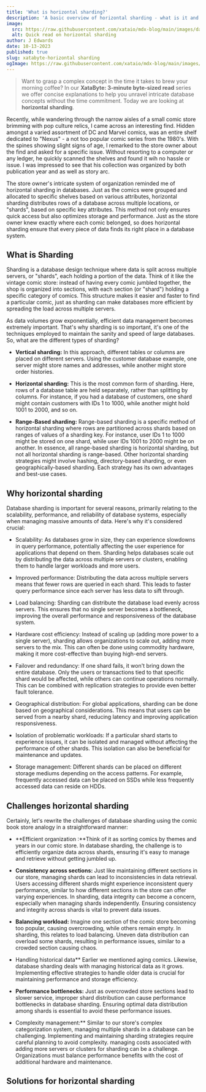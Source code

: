 ```yaml
---
title: 'What is horizontal sharding?'
description: 'A basic overview of horizontal sharding - what is it and what are the challenges?'
image:
  src: https://raw.githubusercontent.com/xataio/mdx-blog/main/images/database-sharding-min.png
  alt: Quick read on horizontal sharding
author: J Edwards
date: 10-13-2023
published: true
slug: xatabyte-horizontal sharding
ogImage: https://raw.githubusercontent.com/xataio/mdx-blog/main/images/database-sharding-twitter-og-min.png
---
```


> Want to grasp a complex concept in the time it takes to brew your morning coffee? In our **XataByte: 3-minute byte-sized read** series we offer concise explanations to help you unravel intricate database concepts without the time commitment. Today we are looking at **horizontal sharding**.

Recently, while wandering through the narrow aisles of a small comic store brimming with pop culture relics, I came across an interesting find. Hidden amongst a varied assortment of DC and Marvel comics, was an entire shelf dedicated to "Nexus" - a not too popular comic series from the 1980's. With the spines showing slight signs of age, I remarked to the store owner about the find and asked for a specific issue. Without resorting to a computer or any ledger, he quickly scanned the shelves and found it wih no hassle or issue. I was impressed to see that his collection was organized by both publication year and as well as story arc.

The store owner's intricate system of organization reminded me of horizontal sharding in databases. Just as the comics were grouped and allocated to specific shelves based on various attributes, horizontal sharding distributes rows of a database across multiple locations, or "shards", based on specific key attributes. This method not only ensures quick access but also optimizes storage and performance. Just as the store owner knew exactly where each comic belonged, so does horizontal sharding ensure that every piece of data finds its right place in a database system.

## What is Sharding

Sharding is a database design technique where data is split across multiple servers, or "shards", each holding a portion of the data. Think of it like the vintage comic store: instead of having every comic jumbled together, the shop is organized into sections, with each section (or "shard") holding a specific category of comics. This structure makes it easier and faster to find a particular comic, just as sharding can make databases more efficient by spreading the load across multiple servers.

As data volumes grow exponentially, efficient data management becomes extremely important. That's why sharding is so important, it's one of the techniques employed to maintain the sanity and speed of large databases. So, what are the different types of sharding?

- **Vertical sharding:** In this approach, different tables or columns are placed on different servers. Using the customer database example, one server might store names and addresses, while another might store order histories.

- **Horizontal sharding:** This is the most common form of sharding. Here, rows of a database table are held separately, rather than splitting by columns. For instance, if you had a database of customers, one shard might contain customers with IDs 1 to 1000, while another might hold 1001 to 2000, and so on.

- **Range-Based sharding:** Range-based sharding is a specific method of horizontal sharding where rows are partitioned across shards based on ranges of values of a sharding key. For instance, user IDs 1 to 1000 might be stored on one shard, while user IDs 1001 to 2000 might be on another. In essence, all range-based sharding is horizontal sharding, but not all horizontal sharding is range-based. Other horizontal sharding strategies might involve hashing, directory-based sharding, or even geographically-based sharding. Each strategy has its own advantages and best-use cases.

## Why horizontal sharding

Database sharding is important for several reasons, primarily relating to the scalability, performance, and reliability of database systems, especially when managing massive amounts of data. Here's why it's considered crucial:

- Scalability: As databases grow in size, they can experience slowdowns in query performance, potentially affecting the user experience for applications that depend on them. Sharding helps databases scale out by distributing the data across multiple servers or clusters, enabling them to handle larger workloads and more users.

- Improved performance: Distributing the data across multiple servers means that fewer rows are queried in each shard. This leads to faster query performance since each server has less data to sift through.

- Load balancing: Sharding can distribute the database load evenly across servers. This ensures that no single server becomes a bottleneck, improving the overall performance and responsiveness of the database system.

- Hardware cost efficiency: Instead of scaling up (adding more power to a single server), sharding allows organizations to scale out, adding more servers to the mix. This can often be done using commodity hardware, making it more cost-effective than buying high-end servers.

- Failover and redundancy: If one shard fails, it won't bring down the entire database. Only the users or transactions tied to that specific shard would be affected, while others can continue operations normally. This can be combined with replication strategies to provide even better fault tolerance.

- Geographical distribution: For global applications, sharding can be done based on geographical considerations. This means that users can be served from a nearby shard, reducing latency and improving application responsiveness.

- Isolation of problematic workloads: If a particular shard starts to experience issues, it can be isolated and managed without affecting the performance of other shards. This isolation can also be beneficial for maintenance and updates.

- Storage management: Different shards can be placed on different storage mediums depending on the access patterns. For example, frequently accessed data can be placed on SSDs while less frequently accessed data can reside on HDDs.

## Challenges horizontal sharding

Certainly, let's rewrite the challenges of database sharding using the comic book store analogy in a straightforward manner:

- **Efficient organization :**Think of it as sorting comics by themes and years in our comic store. In database sharding, the challenge is to efficiently organize data across shards, ensuring it's easy to manage and retrieve without getting jumbled up.

- **Consistency across sections:** Just like maintaining different sections in our store, managing shards can lead to inconsistencies in data retrieval. Users accessing different shards might experience inconsistent query performance, similar to how different sections in the store can offer varying experiences. In sharding, data integrity can become a concern, especially when managing shards independently. Ensuring consistency and integrity across shards is vital to prevent data issues.

- **Balancing workload:** Imagine one section of the comic store becoming too popular, causing overcrowding, while others remain empty. In sharding, this relates to load balancing. Uneven data distribution can overload some shards, resulting in performance issues, similar to a crowded section causing chaos.

- Handling historical data\*\* Earlier we mentioned aging comics. Likewise, database sharding deals with managing historical data as it grows. Implementing effective strategies to handle older data is crucial for maintaining performance and storage efficiency.

- **Performance bottlenecks:** Just as overcrowded store sections lead to slower service, improper shard distribution can cause performance bottlenecks in database sharding. Ensuring optimal data distribution among shards is essential to avoid these performance issues.

- Complexity management:\*\* Similar to our store's complex categorization system, managing multiple shards in a database can be challenging. Implementing and maintaining sharding strategies require careful planning to avoid complexity. managing costs associated with adding more servers or clusters for sharding can be a challenge. Organizations must balance performance benefits with the cost of additional hardware and maintenance.

## Solutions for horizontal sharding
